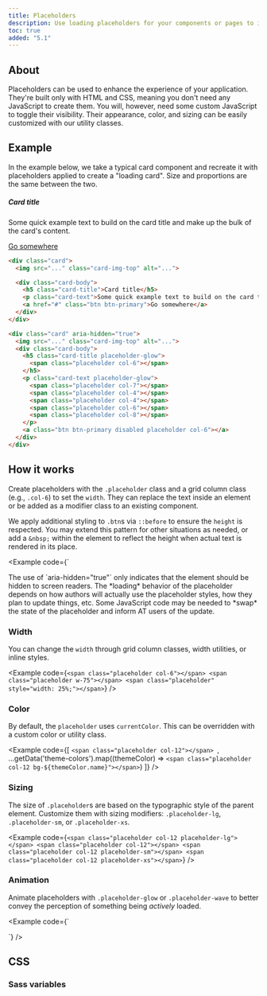 ```yaml
---
title: Placeholders
description: Use loading placeholders for your components or pages to indicate something may still be loading.
toc: true
added: "5.1"
---
```



## About

Placeholders can be used to enhance the experience of your application. They're built only with HTML and CSS, meaning you don't need any JavaScript to create them. You will, however, need some custom JavaScript to toggle their visibility. Their appearance, color, and sizing can be easily customized with our utility classes.

## Example

In the example below, we take a typical card component and recreate it with placeholders applied to create a "loading card". Size and proportions are the same between the two.

<div class="bd-example bd-example-placeholder-cards d-flex justify-content-around">
<div class="card">
  <Placeholder width="100%" height="180" class="card-img-top" text={false} background="#20c997" />
  <div class="card-body">
    <h5 class="card-title">Card title</h5>
    <p class="card-text">Some quick example text to build on the card title and make up the bulk of the card's content.</p>
    <a href="#" class="btn btn-primary">Go somewhere</a>
  </div>
</div>

<div class="card" aria-hidden="true">
  <Placeholder width="100%" height="180" class="card-img-top" text={false} />
  <div class="card-body">
    <div class="h5 card-title placeholder-glow">
      <span class="placeholder col-6"></span>
    </div>
    <p class="card-text placeholder-glow">
      <span class="placeholder col-7"></span>
      <span class="placeholder col-4"></span>
      <span class="placeholder col-4"></span>
      <span class="placeholder col-6"></span>
      <span class="placeholder col-8"></span>
    </p>
    <a class="btn btn-primary disabled placeholder col-6"></a>
  </div>
</div>
</div>

```html
<div class="card">
  <img src="..." class="card-img-top" alt="...">

  <div class="card-body">
    <h5 class="card-title">Card title</h5>
    <p class="card-text">Some quick example text to build on the card title and make up the bulk of the card's content.</p>
    <a href="#" class="btn btn-primary">Go somewhere</a>
  </div>
</div>

<div class="card" aria-hidden="true">
  <img src="..." class="card-img-top" alt="...">
  <div class="card-body">
    <h5 class="card-title placeholder-glow">
      <span class="placeholder col-6"></span>
    </h5>
    <p class="card-text placeholder-glow">
      <span class="placeholder col-7"></span>
      <span class="placeholder col-4"></span>
      <span class="placeholder col-4"></span>
      <span class="placeholder col-6"></span>
      <span class="placeholder col-8"></span>
    </p>
    <a class="btn btn-primary disabled placeholder col-6"></a>
  </div>
</div>
```

## How it works

Create placeholders with the `.placeholder` class and a grid column class (e.g., `.col-6`) to set the `width`. They can replace the text inside an element or be added as a modifier class to an existing component.

We apply additional styling to `.btn`s via `::before` to ensure the `height` is respected. You may extend this pattern for other situations as needed, or add a `&nbsp;` within the element to reflect the height when actual text is rendered in its place.

<Example code={`<p aria-hidden="true">
  <span class="placeholder col-6"></span>
</p>

<a class="btn btn-primary disabled placeholder col-4"></a>

<Callout>
The use of `aria-hidden="true"` only indicates that the element should be hidden to screen readers. The *loading* behavior of the placeholder depends on how authors will actually use the placeholder styles, how they plan to update things, etc. Some JavaScript code may be needed to *swap* the state of the placeholder and inform AT users of the update.
</Callout>

### Width

You can change the `width` through grid column classes, width utilities, or inline styles.

<Example code={`<span class="placeholder col-6"></span>
<span class="placeholder w-75"></span>
<span class="placeholder" style="width: 25%;"></span>`} />

### Color

By default, the `placeholder` uses `currentColor`. This can be overridden with a custom color or utility class.

<Example code={[
  `<span class="placeholder col-12"></span>
  `,
  ...getData('theme-colors').map((themeColor) => `<span class="placeholder col-12 bg-${themeColor.name}"></span>`)
]} />

### Sizing

The size of `.placeholder`s are based on the typographic style of the parent element. Customize them with sizing modifiers: `.placeholder-lg`, `.placeholder-sm`, or `.placeholder-xs`.

<Example code={`<span class="placeholder col-12 placeholder-lg"></span>
<span class="placeholder col-12"></span>
<span class="placeholder col-12 placeholder-sm"></span>
<span class="placeholder col-12 placeholder-xs"></span>`} />

### Animation

Animate placeholders with `.placeholder-glow` or `.placeholder-wave` to better convey the perception of something being *actively* loaded.

<Example code={`<p class="placeholder-glow">
  <span class="placeholder col-12"></span>
</p>

<p class="placeholder-wave">
  <span class="placeholder col-12"></span>
</p>`} />

## CSS

### Sass variables

<ScssDocs name="placeholders" file="scss/_variables.scss" />
